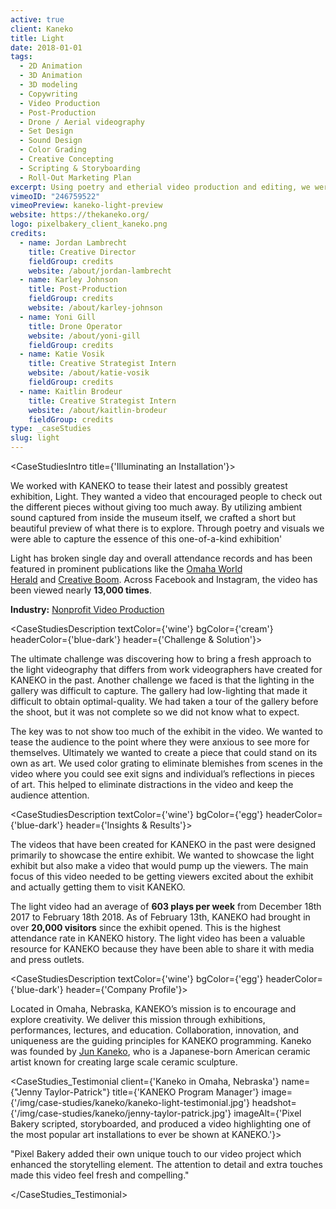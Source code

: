 ```yaml
---
active: true
client: Kaneko
title: Light
date: 2018-01-01
tags:
  - 2D Animation
  - 3D Animation
  - 3D modeling
  - Copywriting
  - Video Production
  - Post-Production
  - Drone / Aerial videography
  - Set Design
  - Sound Design
  - Color Grading
  - Creative Concepting
  - Scripting & Storyboarding
  - Roll-Out Marketing Plan
excerpt: Using poetry and etherial video production and editing, we were able to capture the essence of this one-of-a-kind art exhibition for a marketing campaign.
vimeoID: "246759522"
vimeoPreview: kaneko-light-preview
website: https://thekaneko.org/
logo: pixelbakery_client_kaneko.png
credits:
  - name: Jordan Lambrecht
    title: Creative Director
    fieldGroup: credits
    website: /about/jordan-lambrecht
  - name: Karley Johnson
    title: Post-Production
    fieldGroup: credits
    website: /about/karley-johnson
  - name: Yoni Gill
    title: Drone Operator
    website: /about/yoni-gill
    fieldGroup: credits
  - name: Katie Vosik
    title: Creative Strategist Intern
    website: /about/katie-vosik
    fieldGroup: credits
  - name: Kaitlin Brodeur
    title: Creative Strategist Intern
    website: /about/kaitlin-brodeur
    fieldGroup: credits
type: _caseStudies
slug: light
---
```


<CaseStudiesIntro title={'Illuminating an Installation'}>

We worked with KANEKO to tease their latest and possibly greatest exhibition, Light. They wanted a video that encouraged people to check out the different pieces without giving too much away. By utilizing ambient sound captured from inside the museum itself, we crafted a short but beautiful preview of what there is to explore. Through poetry and visuals we were able to capture the essence of this one-of-a-kind exhibition'

Light has broken single day and overall attendance records and has been featured in prominent publications like the [Omaha World Herald](https://www.omaha.com/) and [Creative Boom](https://www.creativeboom.com/). Across Facebook and Instagram, the video has been viewed nearly **13,000 times**.

**Industry:** [Nonprofit Video Production](/industries/nonprofit-video)

</CaseStudiesIntro>



<CaseStudiesDescription textColor={'wine'} bgColor={'cream'} headerColor={'blue-dark'} header={'Challenge & Solution'}>

The ultimate challenge was discovering how to bring a fresh approach to the light videography that differs from work videographers have created for KANEKO in the past. Another challenge we faced is that the lighting in the gallery was difficult to capture. The gallery had low-lighting that made it difficult to obtain optimal-quality. We had taken a tour of the gallery before the shoot, but it was not complete so we did not know what to expect.

The key was to not show too much of the exhibit in the video. We wanted to tease the audience to the point where they were anxious to see more for themselves. Ultimately we wanted to create a piece that could stand on its own as art. We used color grating to eliminate blemishes from scenes in the video where you could see exit signs and individual’s reflections in pieces of art. This helped to eliminate distractions in the video and keep the audience attention.  

</CaseStudiesDescription>

<CaseStudiesDescription textColor={'wine'} bgColor={'egg'} headerColor={'blue-dark'} header={'Insights & Results'}>

The videos that have been created for KANEKO in the past were designed primarily to showcase the entire exhibit. We wanted to showcase the light exhibit but also make a video that would pump up the viewers. The main focus of this video needed to be getting viewers excited about the exhibit and actually getting them to visit KANEKO. 

The light video had an average of **603 plays per week** from December 18th 2017 to February 18th 2018. 
As of February 13th, KANEKO had brought in over **20,000 visitors** since the exhibit opened. This is the highest attendance rate in KANEKO history. The light video has been a valuable resource for KANEKO because they have been able to share it with media and press outlets.

</CaseStudiesDescription>



<CaseStudiesDescription textColor={'wine'} bgColor={'egg'} headerColor={'blue-dark'} header={'Company Profile'}>

Located in Omaha, Nebraska, KANEKO’s mission is to encourage and explore creativity. We deliver this mission through exhibitions, performances, lectures, and education. Collaboration, innovation, and uniqueness are the guiding principles for KANEKO programming. Kaneko was founded by [Jun Kaneko](http://www.junkaneko.com), who is a Japanese-born American ceramic artist known for creating large scale ceramic sculpture.

</CaseStudiesDescription>

<CaseStudies_Testimonial client={'Kaneko in Omaha, Nebraska'} name={"Jenny Taylor-Patrick"} title={'KANEKO Program Manager'} image={'/img/case-studies/kaneko/kaneko-light-testimonial.jpg'} headshot={'/img/case-studies/kaneko/jenny-taylor-patrick.jpg'} imageAlt={'Pixel Bakery scripted, storyboarded, and produced a video highlighting one of the most popular art installations to ever be shown at KANEKO.'}>

"Pixel Bakery added their own unique touch to our video project which enhanced the storytelling element. The attention to detail and extra touches made this video feel fresh and compelling."

</CaseStudies_Testimonial>